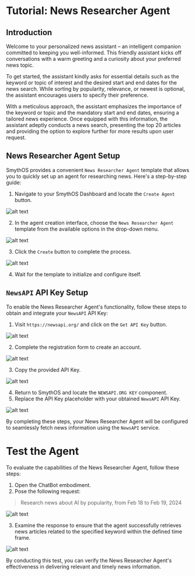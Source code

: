     
# Tutorial: News Researcher Agent

<Youtube videoId="SgJCK41SzJg" title="SmythOS - News Researcher Agent" />

## Introduction

Welcome to your personalized news assistant – an intelligent companion committed to keeping you well-informed. This friendly assistant kicks off conversations with a warm greeting and a curiosity about your preferred news topic.

To get started, the assistant kindly asks for essential details such as the keyword or topic of interest and the desired start and end dates for the news search. While sorting by popularity, relevance, or newest is optional, the assistant encourages users to specify their preference.

With a meticulous approach, the assistant emphasizes the importance of the keyword or topic and the mandatory start and end dates, ensuring a tailored news experience. Once equipped with this information, the assistant adeptly conducts a news search, presenting the top 20 articles and providing the option to explore further for more results upon user request.

## News Researcher Agent Setup

SmythOS provides a convenient `News Researcher Agent` template that allows you to quickly set up an agent for researching news. Here's a step-by-step guide:

1. Navigate to your SmythOS Dashboard and locate the `Create Agent` button.

<Image src="/docs/img/news_research_agent/setup1.png" alt="alt text" />

2. In the agent creation interface, choose the `News Researcher Agent` template from the available options in the drop-down menu.

<Image src="/docs/img/news_research_agent/setup2.png" alt="alt text" />

3. Click the `Create` button to complete the process.

<Image src="/docs/img/news_research_agent/setup3.png" alt="alt text" />

4. Wait for the template to initialize and configure itself.

## `NewsAPI` API Key Setup

To enable the News Researcher Agent's functionality, follow these steps to obtain and integrate your `NewsAPI` API Key:

1. Visit `https://newsapi.org/` and click on the `Get API Key` button.

<Image src="/docs/img/news_research_agent/setup4.png" alt="alt text" />

2. Complete the registration form to create an account.

<Image src="/docs/img/news_research_agent/setup5.png" alt="alt text" />

3. Copy the provided API Key.

<Image src="/docs/img/news_research_agent/setup6.png" alt="alt text" />
  
4. Return to SmythOS and locate the `NEWSAPI.ORG KEY` component.
5. Replace the API Key placeholder with your obtained `NewsAPI` API Key.

<Image src="/docs/img/news_research_agent/setup7.png" alt="alt text" />

By completing these steps, your News Researcher Agent will be configured to seamlessly fetch news information using the `NewsAPI` service.

# Test the Agent

To evaluate the capabilities of the News Researcher Agent, follow these steps:

1. Open the ChatBot embodiment.
2. Pose the following request:

> Research news about AI by popularity, from Feb 18 to Feb 19, 2024

<Image src="/docs/img/news_research_agent/setup8.png" alt="alt text" />

3. Examine the response to ensure that the agent successfully retrieves news articles related to the specified keyword within the defined time frame.

<Image src="/docs/img/news_research_agent/setup9.png" alt="alt text" />

By conducting this test, you can verify the News Researcher Agent's effectiveness in delivering relevant and timely news information.


